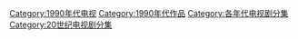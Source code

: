 [[Category:1990年代电视|Category:1990年代电视]]
[[Category:1990年代作品|Category:1990年代作品]]
[[Category:各年代电视剧分集|Category:各年代电视剧分集]]
[[Category:20世纪电视剧分集|Category:20世纪电视剧分集]]